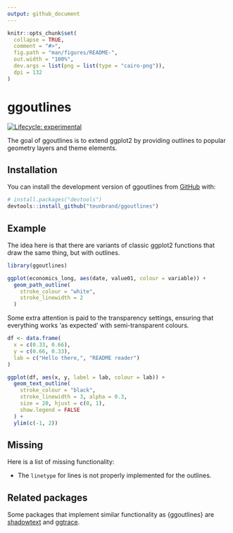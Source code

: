 ```yaml
---
output: github_document
---
```


<!-- README.md is generated from README.Rmd. Please edit that file -->

```r
knitr::opts_chunk$set(
  collapse = TRUE,
  comment = "#>",
  fig.path = "man/figures/README-",
  out.width = "100%",
  dev.args = list(png = list(type = "cairo-png")),
  dpi = 132
)
```

# ggoutlines

<!-- badges: start -->
[![Lifecycle: experimental](https://img.shields.io/badge/lifecycle-experimental-orange.svg)](https://lifecycle.r-lib.org/articles/stages.html#experimental)
<!-- badges: end -->

The goal of ggoutlines is to extend ggplot2 by providing outlines to popular geometry layers and theme elements.

## Installation

You can install the development version of ggoutlines from [GitHub](https://github.com/) with:

``` r
# install.packages("devtools")
devtools::install_github("teunbrand/ggoutlines")
```

## Example

The idea here is that there are variants of classic ggplot2 functions that draw the same thing, but with outlines.

```r
library(ggoutlines)

ggplot(economics_long, aes(date, value01, colour = variable)) +
  geom_path_outline(
    stroke_colour = "white",
    stroke_linewidth = 2
  )
```

Some extra attention is paid to the transparency settings, ensuring that everything works 'as expected' with semi-transparent colours.

```r
df <- data.frame(
  x = c(0.33, 0.66),
  y = c(0.66, 0.33),
  lab = c("Hello there,", "README reader")
)

ggplot(df, aes(x, y, label = lab, colour = lab)) +
  geom_text_outline(
    stroke_colour = "black",
    stroke_linewidth = 3, alpha = 0.3,
    size = 20, hjust = c(0, 1),
    show.legend = FALSE
  ) +
  ylim(c(-1, 2))
```


## Missing

Here is a list of missing functionality:

* The `linetype` for lines is not properly implemented for the outlines.

## Related packages

Some packages that implement similar functionality as {ggoutlines} are [shadowtext](https://github.com/GuangchuangYu/shadowtext) and [ggtrace](https://github.com/rnabioco/ggtrace).
